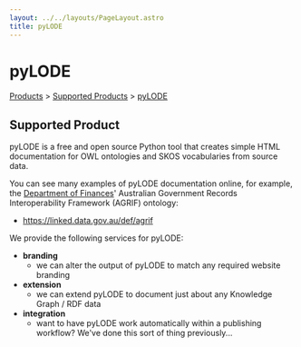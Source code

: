 ```yaml
---
layout: ../../layouts/PageLayout.astro
title: pyLODE
---
```


# pyLODE

[Products](../products) > [Supported Products](.) > [pyLODE](./pylode)

## Supported Product

pyLODE is a free and open source Python tool that creates simple HTML documentation for OWL ontologies and SKOS vocabularies from source data.

You can see many examples of pyLODE documentation online, for example, the [Department of Finances](https://www.finance.gov.au)' Australian Government Records Interoperability Framework (AGRIF) ontology:

- https://linked.data.gov.au/def/agrif

We provide the following services for pyLODE:

- **branding**
  - we can alter the output of pyLODE to match any required website branding
- **extension**
  - we can extend pyLODE to document just about any Knowledge Graph / RDF data
- **integration**
  - want to have pyLODE work automatically within a publishing workflow? We've done this sort of thing previously...
